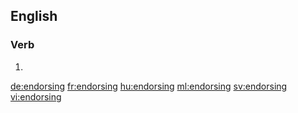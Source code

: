 ==English==

===Verb===
{{head|en|present participle}}

# {{present participle of|endorse|lang=en}}

[[de:endorsing]]
[[fr:endorsing]]
[[hu:endorsing]]
[[ml:endorsing]]
[[sv:endorsing]]
[[vi:endorsing]]